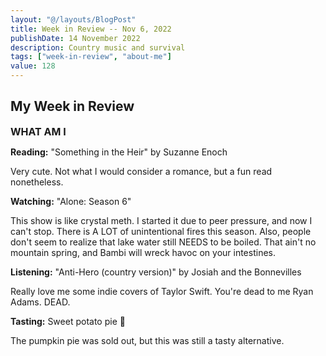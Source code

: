 ```yaml
---
layout: "@/layouts/BlogPost"
title: Week in Review -- Nov 6, 2022
publishDate: 14 November 2022
description: Country music and survival
tags: ["week-in-review", "about-me"]
value: 128
---
```


## My Week in Review

<b style="font-size: 16px">WHAT AM I</b>

<b>Reading:</b> "Something in the Heir" by Suzanne Enoch

Very cute. Not what I would consider a romance, but a fun read nonetheless.

<b>Watching:</b> "Alone: Season 6" 

This show is like crystal meth. I started it due to peer pressure, and now I can't stop. There is A LOT of unintentional fires this season. Also, people don't seem to realize that lake water still NEEDS to be boiled. That ain't no mountain spring, and Bambi will wreck havoc on your intestines.

<b>Listening:</b> "Anti-Hero (country version)" by Josiah and the Bonnevilles

Really love me some indie covers of Taylor Swift. You're dead to me Ryan Adams. DEAD.

<b>Tasting:</b> Sweet potato pie 🥧

The pumpkin pie was sold out, but this was still a tasty alternative.
